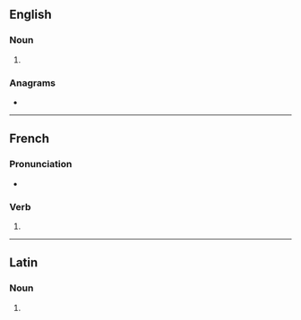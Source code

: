 ==English==

===Noun===
{{head|en|noun plural form}}

# {{plural of|orchestra|lang=en}}

===Anagrams===
* {{anagrams|en|carthorses|horsecarts}}

----

==French==

===Pronunciation===
* {{IPA|lang=fr|/ɔʁ.kɛs.tʁa/}}

===Verb===
{{fr-verb-form}}

# {{inflection of|orchestrer||2|s|phis|lang=fr}}

----

==Latin==

===Noun===
{{la-noun-form|orchēstrās}}

# {{inflection of|orchēstra||acc|p|lang=la}}